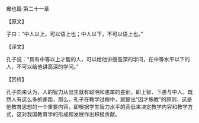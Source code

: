 

雍也篇·第二十一章

【原文】

子曰：“中人以上，可以语上也；中人以下，不可以语上也。”

【译文】

孔子说：“具有中等以上才智的人，可以给他讲授高深的学问，在中等水平以下的人，不可以给他讲高深的学问。”

【赏析】

孔子向来认为，人的智力从出生就有聪明和愚笨的差别，即上智、下愚与中人。既然人有这么多的差距，那么，孔子在教学过程中，就提出“因才施教”的原则，这是他教育思想的一个重要内容，即根据学生智力水平的高低来决定教学内容和教学方式，这对我国教育学的形成和发展作出积极贡献。

